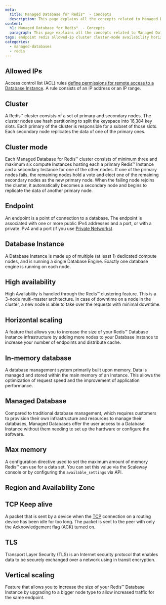 ```yaml
---
meta:
  title: Managed Database for Redis™  - Concepts
  description: This page explains all the concepts related to Managed Database for Redis™ .
content:
  h1: Managed Database for Redis™  - Concepts
  paragraph: This page explains all the concepts related to Managed Database for Redis™ .
tags: endpoint redis allowed-ip cluster cluster-mode availability horizontal-scaling tcp tls vertical-scaling
categories:
  - managed-databases
  - redis
---
```


<Concept opened>

## Allowed IPs

Access control list (ACL) rules [define permissions for remote access to a Database Instance](/managed-databases/postgresql-and-mysql/how-to/manage-allowed-ip-addresses/). A rule consists of an IP address or an IP range.

</Concept>

<Concept opened>

## Cluster

A Redis™ cluster consists of a set of primary and secondary nodes. The cluster nodes use hash partitioning to split the keyspace into 16,384 key slots. Each primary of the cluster is responsible for a subset of those slots. Each secondary node replicates the data of one of the primary ones.

</Concept>

<Concept opened>

## Cluster mode

Each Managed Database for Redis™ cluster consists of minimum three and maximum six compute Instances hosting each a primary Redis™ Instance and a secondary Instance for one of the other nodes. If one of the primary nodes fails, the remaining nodes hold a vote and elect one of the remaining secondary nodes as the new primary node. When the failing node rejoins the cluster, it automatically becomes a secondary node and begins to replicate the data of another primary node.

</Concept>

<Concept>

## Endpoint

An endpoint is a point of connection to a database. The endpoint is associated with one or more public IPv4 addresses and a port, or with a private IPv4 and a port (if you use [Private Networks](/network/vpc/concepts/#private-networks)).

</Concept>

<Concept>

## Database Instance

A Database Instance is made up of multiple (at least 1) dedicated compute nodes, and is running a single Database Engine. Exactly one database engine is running on each node.

</Concept>

<Concept>

## High availability

High Availability is handled through the Redis™ clustering feature. This is a 3-node multi-master architecture. In case of downtime on a node in the cluster, a new node is able to take over the requests with minimal downtime.

</Concept>

<Concept>

## Horizontal scaling

A feature that allows you to increase the size of your Redis™ Database Instance infrastructure by adding more nodes to your Database Instance to increase your number of endpoints and distribute cache.

</Concept>

<Concept>

## In-memory database

A database management system primarily built upon memory. Data is managed and stored within the main memory of an Instance. This allows the optimization of request speed and the improvement of application performance.

</Concept>

<Concept>

## Managed Database

Compared to traditional database management, which requires customers to provision their own infrastructure and resources to manage their databases, Managed Databases offer the user access to a Database Instance without them needing to set up the hardware or configure the software.

</Concept>

<Concept>

## Max memory

A configuration directive used to set the maximum amount of memory Redis™ can use for a data set. You can set this value via the Scaleway console or by configuring the `available_settings` via API.

</Concept>

<Concept>

## Region and Availability Zone

<Macro id="region-and-az" />

</Concept>

<Concept>

## TCP Keep alive

A packet that is sent by a device when the [TCP](https://en.wikipedia.org/wiki/Transmission_Control_Protocol) connection on a routing device has been idle for too long. The packet is sent to the peer with only the Acknowledgement flag (ACK) turned on.

</Concept>

<Concept>

## TLS

Transport Layer Security (TLS) is an Internet security protocol that enables data to be securely exchanged over a network using in transit encryption.

</Concept>

<Concept>

## Vertical scaling

Feature that allows you to increase the size of your Redis™ Database Instance by upgrading to a bigger node type to allow increased traffic for the same endpoint.

</Concept>